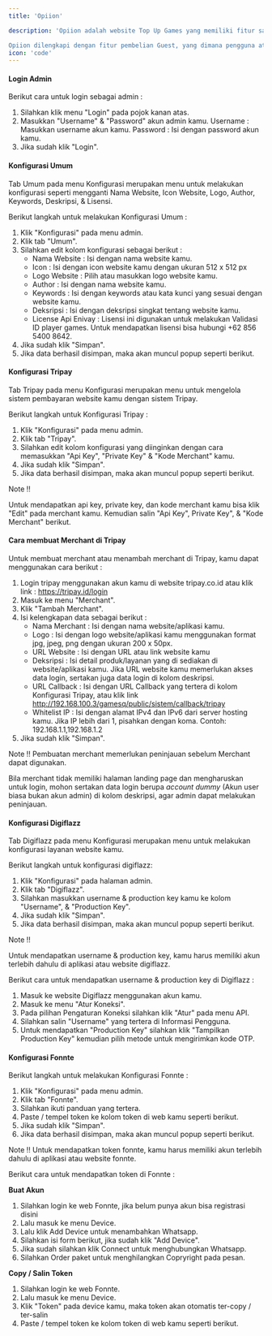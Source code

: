 ```yaml
---
title: 'Opiion'

description: 'Opiion adalah website Top Up Games yang memiliki fitur sangat lengkap, semua fungsi dapat diatur melalui halaman administrator. 

Opiion dilengkapi dengan fitur pembelian Guest, yang dimana pengguna atau user dapat bertransaksi tanpa harus login. Opiion juga dilengkapi sistem pembayaran menggunakan saldo akun.'
icon: 'code'
---
```



#### Login Admin

Berikut cara untuk login sebagai admin : 

1. Silahkan klik menu "Login" pada pojok kanan atas.
2. Masukkan "Username" & "Password" akun admin kamu.
Username : Masukkan username akun kamu.
Password : Isi dengan password akun kamu.
3. Jika sudah klik "Login".


#### Konfigurasi Umum

Tab Umum pada menu Konfigurasi merupakan menu untuk melakukan konfigurasi seperti mengganti Nama Website, Icon Website, Logo, Author, Keywords, Deskripsi, & Lisensi.

Berikut langkah untuk melakukan Konfigurasi Umum : 

1. Klik "Konfigurasi" pada menu admin.
2. Klik tab "Umum".
3. Silahkan edit kolom konfigurasi sebagai berikut : 
    - Nama Website : Isi dengan nama website kamu.
    - Icon : Isi dengan icon website kamu dengan ukuran 512 x 512 px 
    - Logo Website : Pilih atau masukkan logo website kamu.
    - Author : Isi dengan nama website kamu.
    - Keywords : Isi dengan keywords atau kata kunci yang sesuai dengan website kamu.
    - Deksripsi : Isi dengan deksripsi singkat tentang website kamu.
    - License Api Enivay : Lisensi ini digunakan untuk melakukan Validasi ID player games. Untuk mendapatkan lisensi bisa hubungi +62 856 5400 8642.
4. Jika sudah klik "Simpan".
5. Jika data berhasil disimpan, maka akan muncul popup seperti berikut.


#### Konfigurasi Tripay

Tab Tripay pada menu Konfigurasi merupakan menu untuk mengelola sistem pembayaran website kamu dengan sistem Tripay.

Berikut langkah untuk Konfigurasi Tripay : 

1. Klik "Konfigurasi" pada menu admin.
2. Klik tab "Tripay".
3. Silahkan edit kolom konfigurasi yang diinginkan dengan cara memasukkan "Api Key", "Private Key" & "Kode Merchant" kamu. 
4. Jika sudah klik "Simpan".
5. Jika data berhasil disimpan, maka akan muncul popup seperti berikut.

Note !!

Untuk mendapatkan api key, private key, dan kode merchant kamu bisa klik "Edit" pada merchant kamu. Kemudian salin "Api Key", Private Key", & "Kode Merchant" berikut.


#### Cara membuat Merchant di Tripay

Untuk membuat merchant atau menambah merchant di Tripay, kamu dapat menggunakan cara berikut : 

1. Login tripay menggunakan akun kamu di website tripay.co.id atau klik link :  https://tripay.id/login
2. Masuk ke menu "Merchant".
3. Klik "Tambah Merchant".
4. Isi kelengkapan data sebagai berikut : 
    - Nama Merchant : Isi dengan nama website/aplikasi kamu.
    - Logo : Isi dengan logo website/aplikasi kamu menggunakan format jpg, jpeg, png dengan ukuran 200 x 50px.
    - URL Website : Isi dengan URL atau link website kamu
    - Deksripsi : Isi detail produk/layanan yang di sediakan di website/aplikasi kamu. Jika URL website kamu memerlukan akses data login, sertakan juga data login di kolom deskripsi.
    - URL Callback : Isi dengan URL Callback yang tertera di kolom Konfigurasi Tripay, atau klik link  http://192.168.100.3/gamesq/public/sistem/callback/tripay
    - Whitelist IP : Isi dengan alamat IPv4 dan IPv6 dari server hosting kamu. Jika IP lebih dari 1, pisahkan dengan koma. Contoh: 192.168.1.1,192.168.1.2
5. Jika sudah klik "Simpan".

Note !!
Pembuatan merchant memerlukan peninjauan sebelum Merchant dapat digunakan.

Bila merchant tidak memiliki halaman landing page dan mengharuskan untuk login, mohon sertakan data login berupa *account dummy* (Akun user biasa bukan akun admin) di kolom deskripsi, agar admin dapat melakukan peninjauan.


#### Konfigurasi Digiflazz

Tab Digiflazz pada menu Konfigurasi merupakan menu untuk melakukan konfigurasi layanan website kamu.

Berikut langkah untuk konfigurasi digiflazz: 

1. Klik "Konfigurasi" pada halaman admin.
2. Klik tab "Digiflazz".
3. Silahkan masukkan username & production key kamu ke kolom "Username", & "Production Key". 
4. Jika sudah klik "Simpan".
5. Jika data berhasil disimpan, maka akan muncul popup seperti berikut.

Note !!

Untuk mendapatkan username & production key, kamu harus memiliki akun terlebih dahulu di aplikasi atau website digiflazz. 

Berikut cara untuk mendapatkan username & production key di Digiflazz : 

1. Masuk ke website Digiflazz menggunakan akun kamu.
2. Masuk ke menu "Atur Koneksi".
3. Pada pilihan Pengaturan Koneksi silahkan klik "Atur" pada menu API.
4. Silahkan salin "Username" yang tertera di Informasi Pengguna.
5. Untuk mendapatkan "Production Key" silahkan klik "Tampilkan Production Key" kemudian pilih metode untuk mengirimkan kode OTP.


#### Konfigurasi Fonnte

Berikut langkah untuk melakukan Konfigurasi Fonnte : 

1. Klik "Konfigurasi" pada menu admin.
2. Klik tab "Fonnte".
3. Silahkan ikuti panduan yang tertera. 
4. Paste / tempel token ke kolom token di web kamu seperti berikut.
5. Jika sudah klik "Simpan".
6. Jika data berhasil disimpan, maka akan muncul popup seperti berikut.

Note !!
Untuk mendapatkan token fonnte, kamu harus memiliki akun terlebih dahulu di aplikasi atau website fonnte. 

Berikut cara untuk mendapatkan token di Fonnte : 

**Buat Akun**

1. Silahkan login ke web Fonnte, jika belum punya akun bisa registrasi disini
2. Lalu masuk ke menu Device.
3. Lalu klik Add Device untuk menambahkan Whatsapp.
4. Silahkan isi form berikut, jika sudah klik "Add Device".
5. Jika sudah silahkan klik Connect untuk menghubungkan Whatsapp.
6. Silahkan Order paket untuk menghilangkan Copryright pada pesan.

**Copy / Salin Token**

1. Silahkan login ke web Fonnte.
2. Lalu masuk ke menu Device.
3. Klik "Token" pada device kamu, maka token akan otomatis ter-copy / ter-salin
4. Paste / tempel token ke kolom token di web kamu seperti berikut.







































